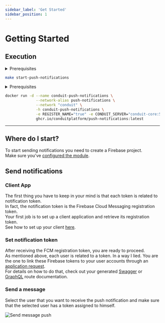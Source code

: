 ```yaml
---
sidebar_label: 'Get Started'
sidebar_position: 1
---
```



# Getting Started

## Execution

<Tabs>
<TabItem value="makefile" label="Makefile">
<details><summary>Prerequisites</summary>

``` bash
curl -L https://raw.githubusercontent.com/ConduitPlatform/Conduit/latest/docker/Makefile > Makefile
make create-network
make start-core
make start-database
```
</details>

``` bash
make start-push-notifications
```
</TabItem>

<TabItem value="docker" label="Docker">
<details><summary>Prerequisites</summary>

``` bash
# Set up the Container Network
docker network create conduit

# Start Redis
docker run -d --name conduit-redis \
              --network-alias redis \
              --network "conduit" \
              -h conduit-redis \
              -p 6379:6379 \
              docker.io/library/redis:latest

# Start Conduit
docker run -d --name conduit-core \
              --network-alias conduit \
              --network "conduit" \
              -h conduit-core \
              -p 55152:55152 -p 3000:3000 -p 3001:3001 \
              -e REDIS_HOST="conduit-redis" -e REDIS_PORT="6379" \
              ghcr.io/conduitplatform/conduit:latest

# Start MongoDB
docker run -d --name conduit-mongo \
              --network-alias mongo \
              --network "conduit" \
              -h conduit-mongo \
              -p 27017:27017 \
              docker.io/library/mongo:latest

# Start Database
docker run -d --name conduit-database \
              --network-alias database \
              --network "conduit" \
              -h conduit-database \
              -e REGISTER_NAME="true" -e CONDUIT_SERVER="conduit-core:55152" \
              -e DB_TYPE="mongodb" \
              -e DB_CONN_URI="mongodb://conduit-mongo:27017" \
              ghcr.io/conduitplatform/database:latest
```
</details>

``` bash
docker run -d --name conduit-push-notifications \
              --network-alias push-notifications \
              --network "conduit" \
              -h conduit-push-notifications \
              -e REGISTER_NAME="true" -e CONDUIT_SERVER="conduit-core:55152" \
              ghcr.io/conduitplatform/push-notifications:latest
```
</TabItem>
</Tabs>

-------------------------------------------------

## Where do I start?

To start sending notifications you need to create a Firebase project.<br />
Make sure you've [configured the module](./config).

## Send notifications

### Client App

The first thing you have to keep in your mind is that each token is related to notification token.<br />
In fact, the notification token is the Firebase Cloud Messaging registration token.<br />
Your first job is to set up a client application and retrieve its registration token.<br />
See how to set up your client [here](https://firebase.google.com/docs/cloud-messaging/js/client).

### Set notification token

After receiving the FCM registration token, you are ready to proceed.<br />
As mentioned above, each user is related to a token. In a way I lied.
You are the one to link these Firebase tokens to your user accounts through an [application request](../router#request-types-app).<br />
For details on how to do that, check out your generated [Swagger](../router/rest#swagger) or [GraphQL](../router/graphql) route documentation.

### Send a message

Select the user that you want to receive the push notification and make sure that the selected user has a token assigned to himself.

![Send message push](/img/modules/push-notifications/admin/send_notification.png)
